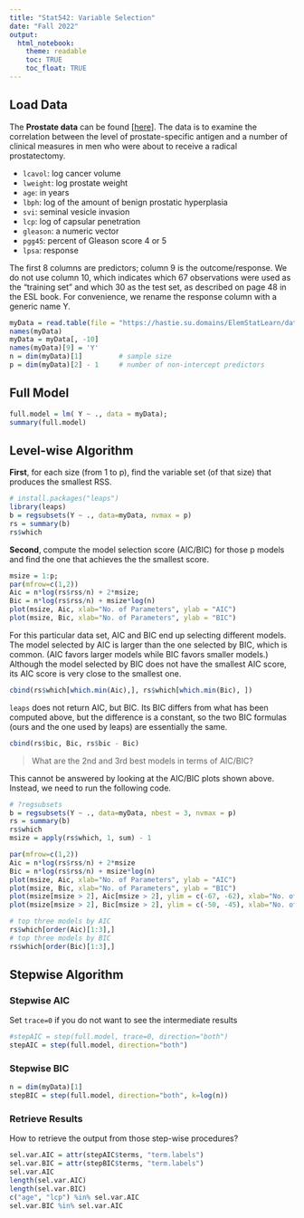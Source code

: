 ```yaml
---
title: "Stat542: Variable Selection"
date: "Fall 2022"
output:
  html_notebook:
    theme: readable
    toc: TRUE
    toc_float: TRUE
---
```


## Load Data

The **Prostate data** can be found [[here](https://hastie.su.domains/ElemStatLearn/data.html)]. The data is to examine the correlation between the level of prostate-specific antigen and a number of clinical measures in men who were about to receive a radical prostatectomy.

- `lcavol`:  log cancer volume
- `lweight`: log prostate weight
- `age`: in years
- `lbph`: log of the amount of benign prostatic hyperplasia
- `svi`: seminal vesicle invasion
- `lcp`: log of capsular penetration
- `gleason`: a numeric vector
- `pgg45`: percent of Gleason score 4 or 5
- `lpsa`: response

The first 8 columns are predictors; column 9 is the outcome/response. We do not use column 10, which indicates which 67 observations were used as the "training set" and which 30 as the test set, as described on page 48 in the ESL book. For convenience, we rename the response column with a generic name Y.



```r
myData = read.table(file = "https://hastie.su.domains/ElemStatLearn/datasets/prostate.data", header = TRUE)
names(myData)
myData = myData[, -10]
names(myData)[9] = 'Y'
n = dim(myData)[1]         # sample size
p = dim(myData)[2] - 1     # number of non-intercept predictors
```

## Full Model


```r
full.model = lm( Y ~ ., data = myData);  
summary(full.model)
```

## Level-wise Algorithm

**First**, for each size (from 1 to p), find the variable set (of that size) that produces the smallest RSS.

```r
# install.packages("leaps")
library(leaps)
b = regsubsets(Y ~ ., data=myData, nvmax = p)
rs = summary(b)
rs$which
```

**Second**, compute the model selection score (AIC/BIC) for those p models and find the one that achieves the the smallest score. 

```r
msize = 1:p;
par(mfrow=c(1,2))
Aic = n*log(rs$rss/n) + 2*msize;
Bic = n*log(rs$rss/n) + msize*log(n)
plot(msize, Aic, xlab="No. of Parameters", ylab = "AIC")
plot(msize, Bic, xlab="No. of Parameters", ylab = "BIC")
```

For this particular data set, AIC and BIC end up selecting different models. The model selected by AIC is larger than the one selected by BIC, which is common. (AIC favors larger models while BIC favors smaller models.) Although the model selected by BIC does not have the smallest AIC score, its AIC score is very close to the smallest one. 

```r
cbind(rs$which[which.min(Aic),], rs$which[which.min(Bic), ])
```

`leaps` does not return AIC, but BIC. Its BIC differs from what has been computed above, but the difference is a constant, so the two BIC formulas (ours and the one used by leaps) are essentially the same.

```r
cbind(rs$bic, Bic, rs$bic - Bic)
```

> What are the 2nd and 3rd best models in terms of AIC/BIC?

This cannot be answered by looking at the AIC/BIC plots shown above. Instead, we need to run the following code. 

```r
# ?regsubsets
b = regsubsets(Y ~ ., data=myData, nbest = 3, nvmax = p)
rs = summary(b)
rs$which
msize = apply(rs$which, 1, sum) - 1
```

```r
par(mfrow=c(1,2))
Aic = n*log(rs$rss/n) + 2*msize
Bic = n*log(rs$rss/n) + msize*log(n)
plot(msize, Aic, xlab="No. of Parameters", ylab = "AIC")
plot(msize, Bic, xlab="No. of Parameters", ylab = "BIC")
plot(msize[msize > 2], Aic[msize > 2], ylim = c(-67, -62), xlab="No. of Parameters", ylab = "AIC")
plot(msize[msize > 2], Bic[msize > 2], ylim = c(-50, -45), xlab="No. of Parameters", ylab = "BIC")
```

```r
# top three models by AIC
rs$which[order(Aic)[1:3],]
# top three models by BIC
rs$which[order(Bic)[1:3],]
```

## Stepwise Algorithm

### Stepwise AIC

Set `trace=0` if you do not want to see the intermediate results
          
```r
#stepAIC = step(full.model, trace=0, direction="both")  
stepAIC = step(full.model, direction="both")
```

### Stepwise BIC

```r
n = dim(myData)[1]
stepBIC = step(full.model, direction="both", k=log(n))      
```


### Retrieve Results

How to retrieve the output from those step-wise procedures? 

```r
sel.var.AIC = attr(stepAIC$terms, "term.labels")
sel.var.BIC = attr(stepBIC$terms, "term.labels")
sel.var.AIC
length(sel.var.AIC)
length(sel.var.BIC)
c("age", "lcp") %in% sel.var.AIC
sel.var.BIC %in% sel.var.AIC

```